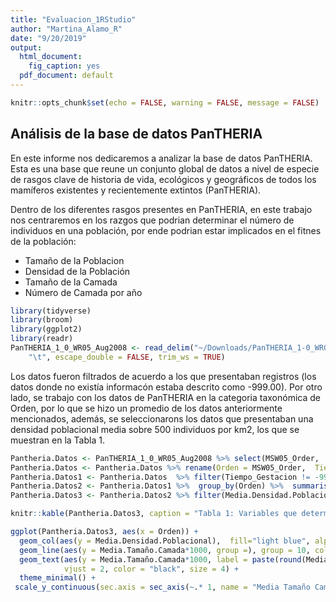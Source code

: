 ```yaml
---
title: "Evaluacion_1RStudio"
author: "Martina_Alamo_R"
date: "9/20/2019"
output:
  html_document: 
    fig_caption: yes
  pdf_document: default
---
```



```r
knitr::opts_chunk$set(echo = FALSE, warning = FALSE, message = FALSE)
```
## Análisis de la base de datos PanTHERIA

En este informe nos dedicaremos a analizar la base de datos PanTHERIA. Esta es una base que reune un conjunto global de datos a nivel de especie de rasgos clave de historia de vida, ecológicos y geográficos de todos los mamíferos existentes y recientemente extintos (PanTHERIA).

Dentro de los diferentes rasgos presentes en PanTHERIA, en este trabajo nos centraremos en los razgos que podrian determinar el número de individuos en una población, por ende podrian estar implicados en el fitnes de la población:

  - Tamaño de la Poblacion
  - Densidad de la Población
  - Tamaño de la Camada
  - Número de Camada por año

```r
library(tidyverse)
library(broom)
library(ggplot2)
library(readr)
PanTHERIA_1_0_WR05_Aug2008 <- read_delim("~/Downloads/PanTHERIA_1-0_WR05_Aug2008.txt", 
    "\t", escape_double = FALSE, trim_ws = TRUE)
```

Los datos fueron filtrados de acuerdo a los que presentaban registros (los datos donde no existía informacón estaba descrito como -999.00).
Por otro lado, se trabajo con los datos de PanTHERIA en la categoria taxonómica de Orden, por lo que se hizo un promedio de los datos anteriormente mencionados, además, se seleccionarons los datos que presentaban una densidad poblacional media sobre 500 individuos por km2, los que se muestran en la Tabla 1.

```r
Pantheria.Datos <- PanTHERIA_1_0_WR05_Aug2008 %>% select(MSW05_Order,   `9-1_GestationLen_d`,`15-1_LitterSize`, `16-1_LittersPerYear`,`21-1_PopulationDensity_n/km2`,`10-1_PopulationGrpSize`) 
Pantheria.Datos <- Pantheria.Datos %>% rename(Orden = MSW05_Order,  Tiempo_Gestacion = `9-1_GestationLen_d`, Tamaño_Camada = `15-1_LitterSize`, Camada_año = `16-1_LittersPerYear`, Densidad_Poblacion = `21-1_PopulationDensity_n/km2`, Tamaño_grupo_poblacional = `10-1_PopulationGrpSize`)
Pantheria.Datos1 <- Pantheria.Datos  %>% filter(Tiempo_Gestacion != -999.00, Tamaño_Camada != -999.00, Camada_año != -999.00, Densidad_Poblacion != -999.00, Tamaño_grupo_poblacional != -999.00)
Pantheria.Datos2 <- Pantheria.Datos1 %>%  group_by(Orden) %>%  summarise(Media.Tamaño.Camada = mean(Tamaño_Camada), Media.Camada.Año = mean(Camada_año), Media.Tiempo.Gestación = mean(Tiempo_Gestacion), Media.Densidad.Poblacional = mean(Densidad_Poblacion))
Pantheria.Datos3 <- Pantheria.Datos2 %>% filter(Media.Densidad.Poblacional > 500)

```


```r
knitr::kable(Pantheria.Datos3, caption = "Tabla 1: Variables que determinan el tamaño de una población", digits = 2)
```



```r
ggplot(Pantheria.Datos3, aes(x = Orden)) + 
  geom_col(aes(y = Media.Densidad.Poblacional),  fill="light blue", alpha =1.0) +
  geom_line(aes(y = Media.Tamaño.Camada*1000, group =), group = 10, color ="black")  +
  geom_text(aes(y = Media.Tamaño.Camada*1000, label = paste(round(Media.Tamaño.Camada, 2))),
            vjust = 2, color = "black", size = 4) +
  theme_minimal() +
 scale_y_continuous(sec.axis = sec_axis(~.* 1, name = "Media Tamaño Camada"))
 
  
```

